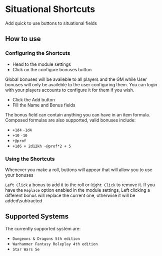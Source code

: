 
# Situational Shortcuts

Add quick to use buttons to situational fields

## How to use

<ImageButBetter src="/../public/images/Situational-Shortcuts/Sssettings.png" alt="Module Settings" width={2000} height={2000} className={styles.wikiimage}/>

### Configuring the Shortcuts

- Head to the module settings
- Click on the configure bonuses button

Global bonuses will be availeble to all players and the GM while User
bonuses will only be availeble to the user configuring them. You can
login with your players accounts to configure it for them if you wish.
<ImageButBetter src="/../public/images/Situational-Shortcuts/Ssconfigbon.png" alt="Configure Bonuses window" width={2000} height={2000} className={styles.wikiimage}/>

- Click the Add button
- Fill the Name and Bonus fields

The bonus field can contain anything you can have in an item formula.
Composed formulas are also supported, valid bonuses include:

- `+1d4` `-1d4`
- `+10` `-10`
- `+@prof`
- `+1d6 + 2d12kh -@prof*2 + 5`

### Using the Shortcuts

Whenever you make a roll,
buttons will appear that will allow you to use your bonuses

`Left Click` a bonus to add it to the roll or `Right Click` to remove
it. If you have the `Replace` option enabled in the module settings,
Left clicking a different bonus will replace the current one, otherwise
it will be added\\subtracted

## Supported Systems

<ImageButBetter src="/../public/images/Situational-Shortcuts/Ssroll.png" alt="Roll Prompt" width={2000} height={2000} className={styles.wikiimage}/>

The currently supported system are:

- `Dungeons & Dragons 5th edition`
- `Warhammer Fantasy Roleplay 4th edition`
- `Star Wars 5e`

